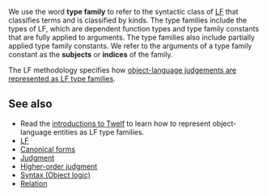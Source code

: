 We use the word '''type family''' to refer to the syntactic class of [[LF]] that classifies terms and is classified by kinds.  The type families include the types of LF, which are dependent function types and type family constants  that are fully applied to arguments.  The type families also include partially applied type family constants.  We refer to the arguments of a type family constant as the '''subjects''' or '''indices''' of the family.    

The LF methodology specifies how [[judgment|object-language judgements are represented as LF type families]].

== See also ==
* Read the [[introductions to Twelf]] to learn how to represent object-language entities as LF type families.
* [[LF]]
* [[Canonical form]]s
* [[Judgment]]
* [[Higher-order judgment]]
* [[Syntax (Object logic)]]
* [[Relation]]

{{stub}}